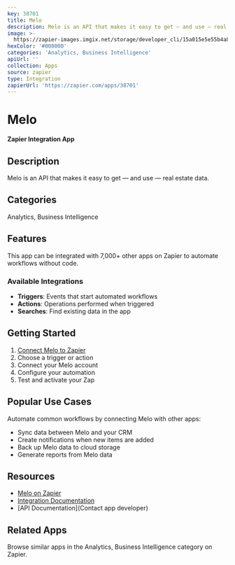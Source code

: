 ```yaml
---
key: 38701
title: Melo
description: Melo is an API that makes it easy to get — and use — real estate data.
image: >-
  https://zapier-images.imgix.net/storage/developer_cli/15a015e5e55b4a84302966062ccc8502.png?auto=format%2Ccompress&ixlib=python-3.0.0&q=50
hexColor: '#000000'
categories: 'Analytics, Business Intelligence'
apiUrl: ''
collection: Apps
source: zapier
type: Integration
zapierUrl: 'https://zapier.com/apps/38701'
---
```

# Melo

**Zapier Integration App**

## Description

Melo is an API that makes it easy to get — and use — real estate data.

## Categories

Analytics, Business Intelligence

## Features

This app can be integrated with 7,000+ other apps on Zapier to automate workflows without code.

### Available Integrations

- **Triggers**: Events that start automated workflows
- **Actions**: Operations performed when triggered
- **Searches**: Find existing data in the app

## Getting Started

1. [Connect Melo to Zapier](https://zapier.com/apps/38701)
2. Choose a trigger or action
3. Connect your Melo account
4. Configure your automation
5. Test and activate your Zap

## Popular Use Cases

Automate common workflows by connecting Melo with other apps:

- Sync data between Melo and your CRM
- Create notifications when new items are added
- Back up Melo data to cloud storage
- Generate reports from Melo data

## Resources

- [Melo on Zapier](https://zapier.com/apps/38701)
- [Integration Documentation](https://zapier.com/apps/38701/integrations)
- [API Documentation](Contact app developer)

## Related Apps

Browse similar apps in the Analytics, Business Intelligence category on Zapier.
